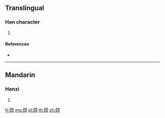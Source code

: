 {{character info/new}}
==Translingual==

===Han character===
{{Han char|rn=169|rad=門|as=07|sn=15|four=77777|canj=ANHX}}

# {{defn|Han|sort=門07}}

====References====
* {{Han ref|kx=1336.060|dkj=41340|dj=1841.230|hdz=74300.090|uh=95B0|ud=38320|bh=E8A9|bd=59561}}

----

==Mandarin==

===Hanzi===
{{cmn-hanzi|pin=[[jú]] ([[ju2]])|wg=chü<sup>2</sup>}}

# {{defn|lang=cmn|sort=門07}}

[[fr:閰]]
[[mg:閰]]
[[pl:閰]]
[[th:閰]]
[[zh:閰]]